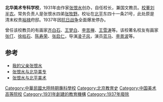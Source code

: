 '''北华美术专科学校'''，1931年由作家[[张恨水|张恨水]]创办，自任校长，兼国文教员。[[校董|校董]][[刘半农|刘半农]]。常务负责人是张恨水四弟[[张牧野|张牧野]]。校址在[[北平|北平]]东四十一条21号，此处原是清末权贵[[裕禄|裕禄]]府邸。1937年因[[抗日战争|抗日战争]]全面爆发停办。

曾任该校教员的有画家[[齐白石|齐白石]]、[[王梦白|王梦白]]、[[李苦禅|李苦禅]]、[[王雪涛|王雪涛]]等。该校著名校友有画家[[张仃|张仃]]、[[徐枯石|徐枯石]]、[[陈寿荣|陈寿荣]]、[[张启仁|张启仁]]，导演[[凌子风|凌子风]]，演员[[蓝马|蓝马]]、[[李景波|李景波]]等。

==参考==
* [https://web.archive.org/web/20160304091207/http://www.dayoo.com/gb/content/2002-05/12/content_461988.htm 我的父亲张恨水]
* [https://web.archive.org/web/20160307020555/http://aqdzb.aqnews.com.cn/aqrb/html/2009-08/28/content_98509.htm 张恨水与北华美专]
* [http://bjrb.bjd.com.cn/html/2012-11/27/content_168798.htm  张恨水与北平美术]{{dead link|date=2017年11月 |bot=InternetArchiveBot |fix-attempted=yes }}
{{北京教育小作品}}
[[Category:中華民國大陸時期專科學校|Category:中華民國大陸時期專科學校]]
[[Category:北京教育史|Category:北京教育史]]
[[Category:中国美术高等院校|Category:中国美术高等院校]]
[[Category:1931年創建的教育機構|Category:1931年創建的教育機構]]
[[Category:1937年廢除|Category:1937年廢除]]